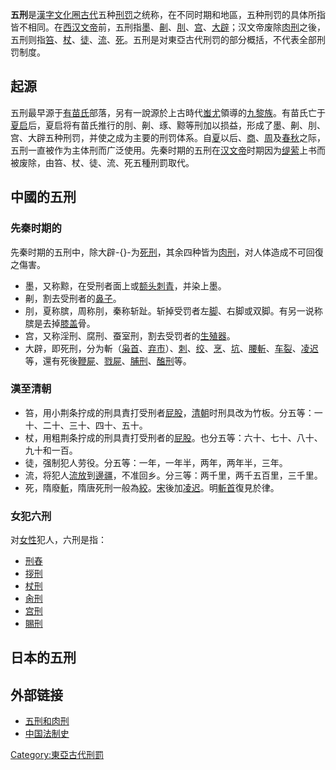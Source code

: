 {{Globalize|time=2021-05-28T01:34:32+00:00}}
'''五刑'''是[[漢字文化圈|漢字文化圈]][[古代|古代]]五种[[刑罚|刑罚]]之统称，在不同时期和地區，五种刑罚的具体所指皆不相同。在[[西汉|西汉]][[汉文帝|文帝]]前，五刑指[[墨刑|墨]]、[[劓|劓]]、[[刖刑|刖]]、[[宫刑|宫]]、[[大辟|大辟]]；汉文帝废除[[肉刑|肉刑]]之後，五刑则指[[鞭笞|笞]]、[[鞭笞#中國|杖]]、[[有期徒刑|徒]]、[[流放|流]]、[[死刑|死]]。五刑是对東亞古代刑罚的部分概括，不代表全部刑罚制度。

== 起源 ==
五刑最早源于[[有苗氏|有苗氏]]部落，另有一說源於上古時代[[蚩尤|蚩尤]]領導的[[九黎族|九黎族]]。有苗氏亡于[[夏启|夏启]]后，夏启将有苗氏推行的刖、劓、琢、黥等刑加以损益，形成了墨、劓、刖、宫、大辟五种刑罚，并使之成为主要的刑罚体系。自[[夏|夏]]以后、[[商朝|商]]、[[周朝|周]]及[[春秋時期|春秋]]之际，五刑一直被作为主体刑而广泛使用。先秦时期的五刑在[[汉文帝|汉文帝]]时期因为[[缇萦|缇萦]]上书而被废除，由笞、杖、徒、流、死五種刑罰取代。
==中國的五刑==
=== 先秦时期的 ===
先秦时期的五刑中，除大辟-{}-为[[死刑|死刑]]，其余四种皆为[[肉刑|肉刑]]，对人体造成不可回復之傷害。
*墨，又称黥，在受刑者面上或[[额头|额头]][[刺青|刺青]]，并染上墨。
*劓，割去受刑者的[[鼻|鼻子]]。
*刖，夏称膑，周称刖，秦称斩趾。斩掉受罚者左[[脚|脚]]、右脚或双脚。有另一说称膑是去掉[[膝盖|膝盖]]骨。
*宫，又称淫刑、腐刑、蚕室刑，割去受罚者的[[生殖器|生殖器]]。
*大辟，即死刑，分为斬（[[枭首|枭首]]、[[弃市|弃市]]）、[[刺刑|刺]]、[[絞刑|绞]]、[[烹刑|烹]]、[[活埋|坑]]、[[腰斬|腰斬]]、[[车裂|车裂]]、[[凌迟|凌迟]]等，還有死後[[鞭屍|鞭屍]]、[[戮屍|戮屍]]、[[脯刑|脯刑]]、[[醢刑|醢刑]]等。

=== 漢至清朝 ===
*笞，用小荆条拧成的刑具責打受刑者[[臀|屁股]]，[[清朝|清朝]]时刑具改为竹板。分五等：一十、二十、三十、四十、五十。 
*杖，用粗荆条拧成的刑具責打受刑者的[[背|屁股]]。也分五等：六十、七十、八十、九十和一百。
*徒，强制犯人劳役。分五等：一年，一年半，两年，两年半，三年。
*流，将犯人[[流放|流放]]到[[邊疆|邊疆]]，不准回乡。分三等：两千里，两千五百里，三千里。
*死，隋廢[[斬首|斬]]，隋唐死刑一般為[[絞刑|絞]]。[[宋朝|宋]]後加[[凌迟|凌迟]]。明[[斬首|斬首]]復見於律。

=== 女犯六刑 ===
对[[女性|女性]]犯人，六刑是指：
*[[刑舂|刑舂]]
*[[拶刑|拶刑]]
*[[杖刑|杖刑]]
*[[肏刑|肏刑]]
*[[宫刑|宫刑]]
*[[賜刑|賜刑]]

==日本的五刑==
== 外部链接 ==
* [https://web.archive.org/web/20070204232718/http://www.chinaculture.org/gb/cn_zggk/2004-06/28/content_55223.htm 五刑和肉刑]
* [https://web.archive.org/web/20081122131737/http://www.hongen.com/proedu/flxy/flss/fd/zhk/fs051804.htm 中国法制史]

[[Category:東亞古代刑罰|Category:東亞古代刑罰]]